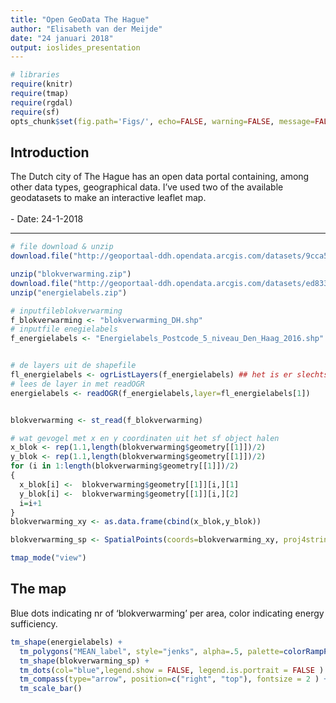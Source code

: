 ```yaml
---
title: "Open GeoData The Hague"
author: "Elisabeth van der Meijde"
date: "24 januari 2018"
output: ioslides_presentation
---
```


```r
# libraries
require(knitr)
require(tmap)
require(rgdal)
require(sf)
opts_chunk$set(fig.path='Figs/', echo=FALSE, warning=FALSE, message=FALSE, cache=TRUE)
```

## Introduction
The Dutch city of The Hague has an open data portal containing, among other data types, geographical data. I've used two of the available geodatasets to make an interactive leaflet map.<BR><BR>
  - Date: 24-1-2018

***

```r
# file download & unzip
download.file("http://geoportaal-ddh.opendata.arcgis.com/datasets/9cca53a6a4094a0b80e964b181a484ad_3.zip","blokverwarming.zip", mode="wb")

unzip("blokverwarming.zip")
download.file("http://geoportaal-ddh.opendata.arcgis.com/datasets/ed833f69fb82463ea63d37be00c356c3_0.zip", "energielabels.zip", mode="wb")
unzip("energielabels.zip")

# inputfileblokverwarming
f_blokverwarming <- "blokverwarming_DH.shp"
# inputfile enegielabels
f_energielabels <- "Energielabels_Postcode_5_niveau_Den_Haag_2016.shp"


# de layers uit de shapefile
fl_energielabels <- ogrListLayers(f_energielabels) ## het is er slechts 1
# lees de layer in met readOGR
energielabels <- readOGR(f_energielabels,layer=fl_energielabels[1])


blokverwarming <- st_read(f_blokverwarming)

# wat gevogel met x en y coordinaten uit het sf object halen
x_blok <- rep(1.1,length(blokverwarming$geometry[[1]])/2)
y_blok <- rep(1.1,length(blokverwarming$geometry[[1]])/2)
for (i in 1:length(blokverwarming$geometry[[1]])/2)
{
  x_blok[i] <-  blokverwarming$geometry[[1]][i,][1]
  y_blok[i] <-  blokverwarming$geometry[[1]][i,][2]
  i=i+1
}
blokverwarming_xy <- as.data.frame(cbind(x_blok,y_blok))

blokverwarming_sp <- SpatialPoints(coords=blokverwarming_xy, proj4string = CRS(proj4string(energielabels) ) )

tmap_mode("view")
```

## The map
Blue dots indicating nr of 'blokverwarming' per area, color indicating energy sufficiency.

```r
tm_shape(energielabels) +
  tm_polygons("MEAN_label", style="jenks", alpha=.5, palette=colorRampPalette(c("green", "red"))(5)) +
  tm_shape(blokverwarming_sp) +
  tm_dots(col="blue",legend.show = FALSE, legend.is.portrait = FALSE ) +
  tm_compass(type="arrow", position=c("right", "top"), fontsize = 2 ) + 
  tm_scale_bar()
```